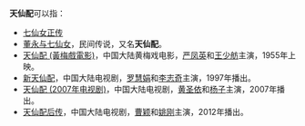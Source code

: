 '''天仙配'''可以指：
*[[七仙女正传|七仙女正传]]
*[[董永与七仙女|董永与七仙女]]，民间传说，又名'''天仙配'''。
*[[天仙配_(黃梅戲電影)|天仙配 (黃梅戲電影)]]，中国大陆黄梅戏电影，[[严凤英|严凤英]]和[[王少舫|王少舫]]主演，1955年上映。
*[[新天仙配|新天仙配]]，中国大陆电视剧，[[罗慧娟|罗慧娟]]和[[李志奇|李志奇]]主演，1997年播出。
*[[天仙配_(2007年电视剧)|天仙配 (2007年电视剧)]]，中国大陆电视剧，[[黄圣依|黄圣依]]和[[杨子_(企业家)|杨子]]主演，2007年播出。
*[[天仙配后传|天仙配后传]]，中国大陆电视剧，[[曹颖|曹颖]]和[[姚刚|姚刚]]主演，2012年播出。
{{disambig|Cat=三字作品消歧义|T天}}